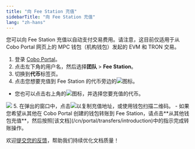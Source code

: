 ```yaml
---
title: "向 Fee Station 充值"
sidebarTitle: "向 Fee Station 充值"
lang: "zh-hans"
---
```


<Note>您可以向 Fee Station 充值以自动支付交易费用。请注意，这目前仅适用于从 Cobo Portal 网页上的 MPC 钱包（机构钱包）发起的 EVM 和 TRON 交易。</Note>

1. 登录 [Cobo Portal](https://portal.cobo.com/login)。
2. 点击左下角的用户名，然后选择**团队** > **Fee Station**。
3. 切换到**代币**标签页。
4. 点击您想要充值到 Fee Station 的代币旁边的<img src="/cn/images/fee-station/deposit.svg" className="icon"></img>图标。
- 您也可以点击右上角的<img src="/cn/images/fee-station/deposit.svg" className="icon"></img>图标，并选择您要充值的代币。
<img src="/cn/images/fee-station/2.png" className="screenshot_full_screen"/>
5. 在弹出的窗口中，点击<img src="/cn/images/fee-station/copy.svg" className="icon"></img>以复制充值地址，或使用钱包扫描二维码。
- 如果您希望从其他在 Cobo Portal 创建的钱包转账到 Fee Station，请点击**从其他钱包充值**，然后按照[该文档](/cn/portal/transfers/introduction)中的指示完成转账操作。

<Tip>欢迎[提交您的反馈](https://forms.zohopublic.com/cobo/form/DocumentFeedbackForm/formperma/QvLOhxJv1_JMsJ-1dleZ8Itb_7rzN-LtgvsDdxosoVI?referrername=manuals)，帮助我们持续优化文档质量！</Tip>